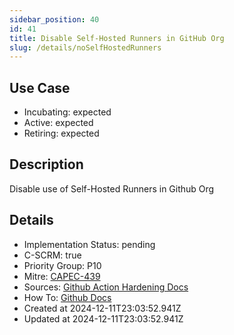 ```yaml
---
sidebar_position: 40
id: 41
title: Disable Self-Hosted Runners in GitHub Org
slug: /details/noSelfHostedRunners
---
```


## Use Case
<!-- LEVELS:START -->
- Incubating: expected
- Active: expected
- Retiring: expected
<!-- LEVELS:END -->

<!-- DESCRIPTION:START -->
## Description
Disable use of Self-Hosted Runners in Github Org
<!-- DESCRIPTION:END -->

<!-- DETAILS:START -->
## Details
- Implementation Status: pending
- C-SCRM: true
- Priority Group: P10
- Mitre: [CAPEC-439](https://capec.mitre.org/data/definitions/439.html)
- Sources: [Github Action Hardening Docs](https://docs.github.com/en/actions/security-guides/security-hardening-for-github-actions#hardening-for-self-hosted-runners)
- How To: [Github Docs](https://docs.github.com/en/organizations/managing-organization-settings/disabling-or-limiting-github-actions-for-your-organization#limiting-the-use-of-self-hosted-runners)
- Created at 2024-12-11T23:03:52.941Z
- Updated at 2024-12-11T23:03:52.941Z
<!-- DETAILS:END -->
